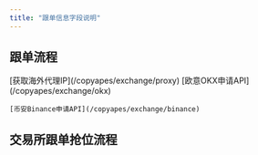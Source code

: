 ```yaml
---
title: "跟单信息字段说明"
---
```


## 跟单流程

<Steps>
  <Step title="注册登录跟单猿，获取可用IP">
    [获取海外代理IP](/copyapes/exchange/proxy)
  </Step>
  <Step title="申请交易所API">
    [欧意OKX申请API](/copyapes/exchange/okx)

    [币安Binance申请API](/copyapes/exchange/binance)
  </Step>
  <Step title="选择跟单渠道进行跟单">
    
  </Step>
</Steps>

## 交易所跟单抢位流程

<Steps>
  <Step title="提交Cookie信息">
    
  </Step>
  <Step title="创建抢位任务">
    
  </Step>
</Steps>